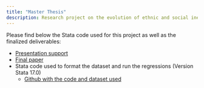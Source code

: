 ```yaml
---
title: "Master Thesis"
description: Research project on the evolution of ethnic and social inequalities in access to care amongst Medicare beneficiaries. Submitted for the fulfillment of my Master in Management at ESCP BS
---
```

<p class="m-0">Please find below the Stata code used for this project as well as the finalized deliverables:</p>
- [Presentation support](Thesis_presentation_RF.pdf)
- [Final paper](Master_Thesis_Romain_Fernex.pdf)
- Stata code used to format the dataset and run the regressions (Version Stata 17.0)
    - [Github with the code and dataset used](https://github.com/Rfernex/Projects/tree/main/Master%20thesis%20project)
